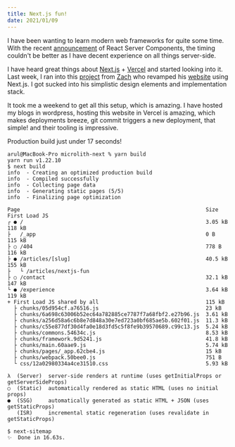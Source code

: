 ```yaml
---
title: Next.js fun!
date: 2021/01/09
---
```


I have been wanting to learn modern web frameworks for quite some time. With the recent [announcement](https://reactjs.org/blog/2020/12/21/data-fetching-with-react-server-components.html) of React Server Components, the timing couldn't be better as I have decent experience on all things server-side.

I have heard great things about [Next.js](https://nextjs.org/) + [Vercel](https://vercel.com/) and started looking into it. Last week, I ran into this [project](https://github.com/zslabs/zslabs-next) from [Zach](https://twitter.com/zslabs) who revamped his [website](https://zslabs.com/) using Next.js. I got sucked into his simplistic design elements and implementation stack.

It took me a weekend to get all this setup, which is amazing. I have hosted my blogs in wordpress, hosting this website in Vercel is amazing, which makes deployments breeze, git commit triggers a new deployment, that simple! and their tooling is impressive.

Production build just under 17 seconds!

```
arul@MacBook-Pro microlith-next % yarn build
yarn run v1.22.10
$ next build
info  - Creating an optimized production build  
info  - Compiled successfully
info  - Collecting page data  
info  - Generating static pages (5/5)
info  - Finalizing page optimization  

Page                                                           Size     First Load JS
┌ ● /                                                          3.05 kB         118 kB
├   /_app                                                      0 B             115 kB
├ ○ /404                                                       778 B           116 kB
├ ● /articles/[slug]                                           40.5 kB         155 kB
├   └ /articles/nextjs-fun
├ ○ /contact                                                   32.1 kB         147 kB
└ ● /experience                                                3.64 kB         119 kB
+ First Load JS shared by all                                  115 kB
  ├ chunks/05d954cf.a76516.js                                  23 kB
  ├ chunks/6a698c63006b52ec64a782885ce7787f7a68fbf2.e27b96.js  3.61 kB
  ├ chunks/a256d58a6c6b8e7d848a30e7ed723a0bf685ae5b.602f01.js  11.3 kB
  ├ chunks/c55e877df30d4fa0e18d3fd5c5f8fe9b39570689.c99c13.js  5.24 kB
  ├ chunks/commons.54634c.js                                   8.53 kB
  ├ chunks/framework.9d5241.js                                 41.8 kB
  ├ chunks/main.60aae9.js                                      5.74 kB
  ├ chunks/pages/_app.62cbe4.js                                15 kB
  ├ chunks/webpack.50bee0.js                                   751 B
  └ css/12a02980334a4ce31510.css                               5.93 kB

λ  (Server)  server-side renders at runtime (uses getInitialProps or getServerSideProps)
○  (Static)  automatically rendered as static HTML (uses no initial props)
●  (SSG)     automatically generated as static HTML + JSON (uses getStaticProps)
   (ISR)     incremental static regeneration (uses revalidate in getStaticProps)

$ next-sitemap
✨  Done in 16.63s.
```